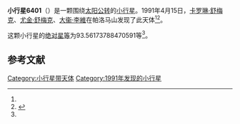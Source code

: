 {{Infobox planet
| bgcolour = #FFFFC0
| name = 6401 Roentgen
| symbol = 
| image = 
| caption = 
| discovery = yes
| discovery_ref = 
| discoverer = [[卡罗琳·舒梅克|卡罗琳·舒梅克]]、[[尤金·舒梅克|尤金·舒梅克]]、[[大衞·李維|大衞·李維]]
| discovery_site = [[帕洛马山|帕洛马山]] 
| discovered = 1991年4月15日
| designations = yes
| mp_name = 
| named_after = 
| alt_names = 1991 GB2/ 1973 DM / 1983 OF
| mp_category = [[主带小行星|主带小行星]]
| orbit_ref = <ref name="a">[http://ssd.jpl.nasa.gov/sbdb.cgi?sstr=6401 6401 Roentgen] {{Wayback|url=http://ssd.jpl.nasa.gov/sbdb.cgi?sstr=6401 |date=20140815022606 }}，小行星數據庫瀏覽器（JPL Small-Body Database Browser）－[[美国国家航空航天局|美国国家航空航天局]]喷气推进实验室</ref>
| epoch = 2456400.5 (2013年4月18日更新)
| aphelion = {{convert|3.019499515481912|AU|km|3|abbr=on|lk=out}}
| perihelion = {{convert|2.334900104901625|AU|km|3|abbr=on}}
| semimajor = {{convert|2.677199810191769|AU|km|3|abbr=on}}
| eccentricity = 0.127857362
| period = 1599.998609 [[日|日]]<br />4.38[[儒略年|儒略年]]
| avg_speed = 
| inclination = 13.46725414700487
| asc_node = 136.3858684408317
| mean_anomaly = 
| arg_peri = 93.56173788470591
| satellites = 
| physical_characteristics = yes
| dimensions = 
| mass = 
| density = 
| surface_grav = 
| escape_velocity = 
| sidereal_day = 
| axial_tilt = 
| pole_ecliptic_lat = 
| pole_ecliptic_lon = 
| albedo = 
| temperatures= 
| temp_name1 = 
| mean_temp_1 = 
| max_temp_1 = 
| temp_name2 = 
| max_temp_2 = 
| spectral_type = 
| abs_magnitude = 93.56173788470591
}}

'''小行星6401'''（{{lang-en|6401 Roentgen}}）是一颗围绕[[太阳|太阳]][[公转|公转]]的[[小行星|小行星]]。1991年4月15日，[[卡罗琳·舒梅克|卡罗琳·舒梅克]]、[[尤金·舒梅克|尤金·舒梅克]]、[[大衞·李維|大衞·李維]]在帕洛马山发现了此天体<ref name="a" /><ref>{{cite news|title=小行星列表|url=http://cfa-www.harvard.edu/iau/lists/NumberedMPs.txt|accessdate=2013-07-08|newspaper=哈佛大学|archive-date=2008-05-17|archive-url=https://web.archive.org/web/20080517010638/http://cfa-www.harvard.edu/iau/lists/NumberedMPs.txt|dead-url=no}}</ref>。

这颗小行星的[[绝对星等|绝对星等]]为93.56173788470591等<ref name="a" />。

==参考文献==
{{reflist}}
{{Minor Planet Number|[[小行星6400|小行星6400]]|[[小行星6402|小行星6402]]}}

{{小天体}}

[[Category:小行星带天体|Category:小行星带天体]]
[[Category:1991年发现的小行星|Category:1991年发现的小行星]]

{{asteroid-stub}}